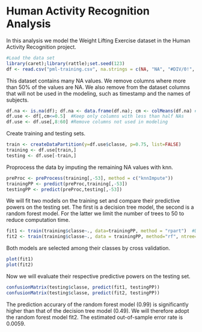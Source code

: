 Human Activity Recognition Analysis
========================================================

In this analysis we model the Weight Lifting Exercise dataset in the Human Activity Recognition project.

```r
#Load the data set
library(caret);library(rattle);set.seed(123)
df <- read.csv("pml-training.csv", na.strings = c(NA, "NA", "#DIV/0!", '""'))
```

This dataset contains many NA values. We remove columns where more than 50% of the values are NA. We also remove from the dataset columns that will not be used in the modeling, such as timestamp and the names of subjects.

```r
df.na <- is.na(df); df.na <- data.frame(df.na); cm <- colMeans(df.na) #Calculate NA percentage for each colume
df.use <- df[,cm<=0.5]  #Keep only columns with less than half NAs
df.use <- df.use[,8:60] #Remove columns not used in modeling
```

Create training and testing sets.
```r
train <- createDataPartition(y=df.use$classe, p=0.75, list=FALSE)
training <- df.use[train,]
testing <- df.use[-train,]
```

Proprocess the data by imputing the remaining NA values with knn.
```r
preProc <- preProcess(training[,-53], method = c("knnImpute"))
trainingPP <- predict(preProc,training[,-53])
testingPP <- predict(preProc,testing[,-53])
```

We will fit two models on the training set and compare their predictive powers on the testing set. The first is a decision tree model, the second is a random forest model. For the latter we limit the number of trees to 50 to reduce computation time. 
```r
fit1 <- train(training$classe~., data=trainingPP, method = "rpart")  #Decision tree model
fit2 <- train(training$classe~., data = trainingPP, method="rf", ntree=50) #Random forest model
```

Both models are selected among their classes by cross validation. 
```r
plot(fit1)
plot(fit2)
```

Now we will evaluate their respective predictive powers on the testing set.
```r
confusionMatrix(testing$classe, predict(fit1, testingPP))
confusionMatrix(testing$classe, predict(fit2, testingPP))
```

The prediction accurary of the random forest model (0.99) is significantly higher than that of the decision tree model (0.49). We will therefore adopt the random forest model fit2. The estimated out-of-sample error rate is 0.0059.
